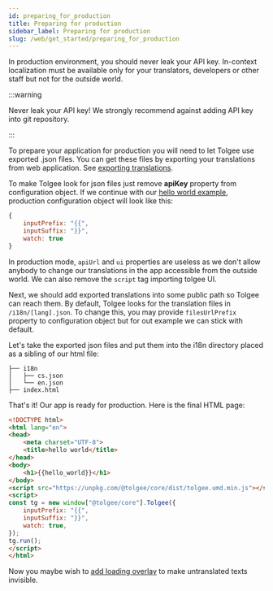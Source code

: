 ```yaml
---
id: preparing_for_production
title: Preparing for production
sidebar_label: Preparing for production
slug: /web/get_started/preparing_for_production
---
```


In production environment, you should never leak your API key. In-context localization must be available only for your translators,
 developers or other staff but not for the outside world.

:::warning

Never leak your API key! We strongly recommend against adding API key into git repository.

:::

To prepare your application for production you will need to let Tolgee use exported .json files.
You can get these files by exporting your translations from web application.
See [exporting translations](server_and_web_app/exporting_translations.mdx).

To make Tolgee look for json files just remove **apiKey** property from configuration object. If we continue with
our [hello world example](hello_world), production configuration object will look like this:
```javascript
{
    inputPrefix: "{{",
    inputSuffix: "}}",
    watch: true
}
```

In production mode, `apiUrl` and `ui` properties are useless as we don't allow anybody to change our translations in
the app accessible from the outside world. We can also remove the `script` tag importing tolgee UI.

Next, we should add exported translations into some public path so Tolgee can reach them.
By default, Tolgee looks for the translation files in `/i18n/[lang].json`.
To change this, you may provide `filesUrlPrefix` property to configuration object but for out example we can stick with
default.

Let's take the exported json files and put them into the i18n directory placed as a sibling of our html file:
```
├── i18n
│   ├── cs.json
│   └── en.json
├── index.html
```

That's it! Our app is ready for production. Here is the final HTML page:
```html
<!DOCTYPE html>
<html lang="en">
<head>
    <meta charset="UTF-8">
    <title>hello world</title>
</head>
<body>
    <h1>{{hello_world}}</h1>
</body>
<script src="https://unpkg.com/@tolgee/core/dist/tolgee.umd.min.js"></script>
<script>
const tg = new window["@tolgee/core"].Tolgee({
    inputPrefix: "{{",
    inputSuffix: "}}",
    watch: true,
});
tg.run();
</script>
</html>
```
Now you maybe wish to [add loading overlay](adding_loading_overlay.mdx) to make untranslated texts invisible.
